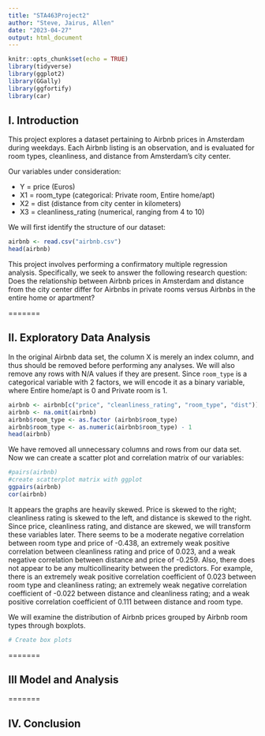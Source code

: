 ```yaml
---
title: "STA463Project2"
author: "Steve, Jairus, Allen"
date: "2023-04-27"
output: html_document
---
```


```r
knitr::opts_chunk$set(echo = TRUE)
library(tidyverse)
library(ggplot2)
library(GGally)
library(ggfortify)
library(car)
```


## I. Introduction  

This project explores a dataset pertaining to Airbnb prices in Amsterdam during weekdays. Each Airbnb listing is an observation, and is evaluated for room types, cleanliness, and distance from Amsterdam's city center.

Our variables under consideration:

* Y = price (Euros) 
* X1 = room_type (categorical: Private room, Entire home/apt)
* X2 = dist (distance from city center in kilometers)
* X3 = cleanliness_rating (numerical, ranging from 4 to 10)

We will first identify the structure of our dataset:

```r
airbnb <- read.csv("airbnb.csv")
head(airbnb)
```

This project involves performing a confirmatory multiple regression analysis. Specifically, we seek to answer the following research question: Does the relationship between Airbnb prices in Amsterdam and distance from the city center differ for Airbnbs in private rooms versus Airbnbs in the entire home or apartment?

=======

## II. Exploratory Data Analysis  
 
In the original Airbnb data set, the column X is merely an index column, and thus should be removed before performing any analyses. We will also remove any rows with N/A values if they are present. Since `room_type` is a categorical variable with 2 factors, we will encode it as a binary variable, where Entire home/apt is 0 and Private room is 1.

```r
airbnb <- airbnb[c("price", "cleanliness_rating", "room_type", "dist")]
airbnb <- na.omit(airbnb)
airbnb$room_type <- as.factor (airbnb$room_type) 
airbnb$room_type <- as.numeric(airbnb$room_type) - 1
head(airbnb)
```

We have removed all unnecessary columns and rows from our data set. Now we can create a scatter plot and correlation matrix of our variables: 


```r
#pairs(airbnb)
#create scatterplot matrix with ggplot
ggpairs(airbnb)
cor(airbnb)
```

It appears the graphs are heavily skewed. Price is skewed to the right; cleanliness rating is skewed to the left, and distance is skewed to the right. Since price, cleanliness rating, and distance are skewed, we will transform these variables later. There seems to be a moderate negative correlation between room type and price of -0.438, an extremely weak positive correlation between cleanliness rating and price of 0.023, and a weak negative correlation between distance and price of -0.259. Also, there does not appear to be any multicollinearity between the predictors. For example, there is an extremely weak positive correlation coefficient of 0.023 between room type and cleanliness rating; an extremely weak negative correlation coefficient of -0.022 between distance and cleanliness rating; and a weak positive correlation coefficient of 0.111 between distance and room type.


We will examine the distribution of Airbnb prices grouped by Airbnb room types through boxplots.

```r
# Create box plots

```

=======

## III Model and Analysis




=======

## IV. Conclusion
